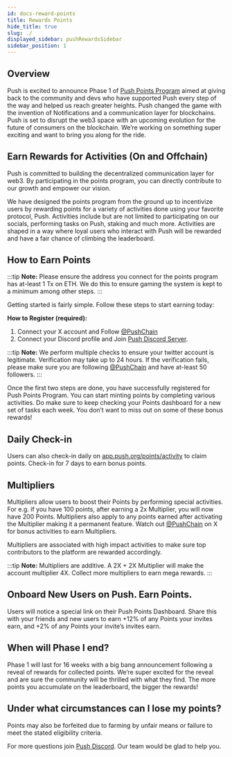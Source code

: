 ```yaml
---
id: docs-reward-points
title: Rewards Points
hide_title: true
slug: ./
displayed_sidebar: pushRewardsSidebar
sidebar_position: 1
---
```


## Overview

Push is excited to announce Phase 1 of [Push Points Program](https://app.push.org/points?utm_source=push_blog&utm_medium=referral&utm_campaign=Push+Points&utm_content=docs) aimed at giving back to the community and devs who have supported Push every step of the way and helped us reach greater heights. Push changed the game with the invention of Notifications and a communication layer for blockchains. Push is set to disrupt the web3 space with an upcoming evolution for the future of consumers on the blockchain. We’re working on something super exciting and want to bring you along for the ride.

## Earn Rewards for Activities (On and Offchain)

Push is committed to building the decentralized communication layer for web3. By participating in the points program, you can directly contribute to our growth and empower our vision.

We have designed the points program from the ground up to incentivize users by rewarding points for a variety of activities done using your favorite protocol, Push. Activities include but are not limited to participating on our socials, performing tasks on Push, staking and much more. Activities are shaped in a way where loyal users who interact with Push will be rewarded and have a fair chance of climbing the leaderboard.

## How to Earn Points

:::tip
**Note:** Please ensure the address you connect for the points program has at-least 1 Tx on ETH. We do this to ensure gaming the system is kept to a minimum among other steps.
:::

Getting started is fairly simple. Follow these steps to start earning today:

**How to Register (required):**

1. Connect your X account and Follow [@PushChain](https://x.com/PushChain)
2. Connect your Discord profile and Join [Push Discord Server](https://discord.com/invite/pushprotocol).

:::tip
**Note:** We perform multiple checks to ensure your twitter account is legitimate. Verification may take up to 24 hours. If the verification fails, please make sure you are following [@PushChain](https://x.com/PushChain) and have at-least 50 followers.
:::

Once the first two steps are done, you have successfully registered for Push Points Program. You can start minting points by completing various activities. Do make sure to keep checking your Points dashboard for a new set of tasks each week. You don’t want to miss out on some of these bonus rewards!

## Daily Check-in

Users can also check-in daily on [app.push.org/points/activity](http://app.push.org/points/activity) to claim points. Check-in for 7 days to earn bonus points.

## Multipliers

Multipliers allow users to boost their Points by performing special activities. For e.g. if you have 100 points, after earning a 2x Multiplier, you will now have 200 Points. Multipliers also apply to any points earned after activating the Multiplier making it a permanent feature. Watch out [@PushChain](https://x.com/PushChain) on X for bonus activities to earn Multipliers.

Multipliers are associated with high impact activities to make sure top contributors to the platform are rewarded accordingly.

:::tip
**Note:** Multipliers are additive. A 2X + 2X Multiplier will make the account multiplier 4X. Collect more multipliers to earn mega rewards.
:::

## Onboard New Users on Push. Earn Points.

Users will notice a special link on their Push Points Dashboard. Share this with your friends and new users to earn +12% of any Points your invites earn, and +2% of any Points your invite’s invites earn.

## When will Phase I end?

Phase 1 will last for 16 weeks with a big bang announcement following a reveal of rewards for collected points. We’re super excited for the reveal and are sure the community will be thrilled with what they find. The more points you accumulate on the leaderboard, the bigger the rewards!

## Under what circumstances can I lose my points?

Points may also be forfeited due to farming by unfair means or failure to meet the stated eligibility criteria.

For more questions join [Push Discord](https://discord.com/invite/pushprotocol). Our team would be glad to help you.
